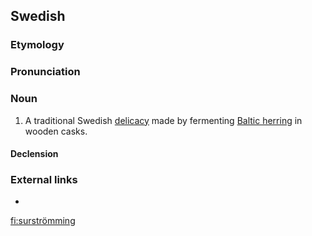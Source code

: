 ==Swedish==

===Etymology===
{{compound|lang=sv|sur|t1=sour|strömming|t2=Baltic herring}}

===Pronunciation===
{{a|SV}} {{IPA|/sʉːrstrɜmiŋ/}}

===Noun===
{{sv-noun|c}}

# A traditional Swedish [[delicacy]] made by fermenting [[Baltic herring]] in wooden casks.

====Declension====
{{sv-noun-reg-ar|stem=surströmming}}

===External links===
* {{pedia|lang=sv}}

[[fi:surströmming]]